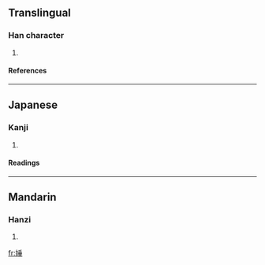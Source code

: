 ==Translingual==
===Han character===
{{Han char|rn=38|rad=女|as=08|sn=11|four=4241<sub>4</sub>|canj=女竹十一 (VHJM)}}
# {{defn|Han|sort=女08}}
====References====
{{Han ref|kx=0263.320|dkj=06367|dj=0530.200|hdz=21059.070|uh=5A37|ud=23095|bh=D8C2|bd=55490}}
----
==Japanese==
===Kanji===
{{ja-kanji|grade=|rs=女08}}
# {{defn|Japanese}} 
====Readings====
{{ja-readings|on=[[つい]] (tsui), [[すい]] (sui), [[ずい]] (zui)|kun=}}
----
==Mandarin==
===Hanzi===
{{cmn-hanzi|pin=[[shùi]] (shui4)|wg=shui<sup>4</sup>}}
# {{defn|Mandarin}}

[[fr:娷]]